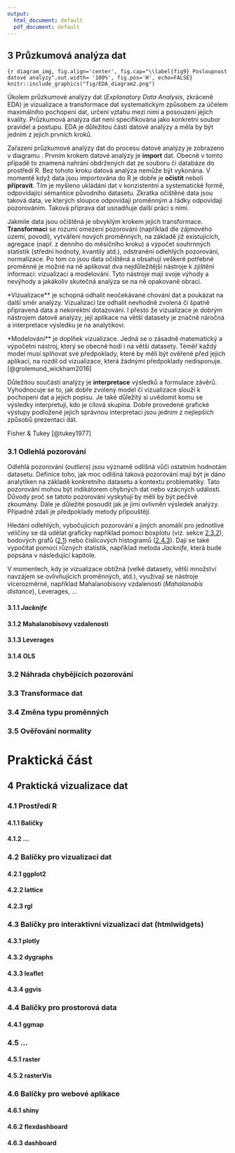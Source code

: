 ```yaml
---
output:
  html_document: default
  pdf_document: default
---
```

## 3 Průzkumová analýza dat

```{r diagram_img, fig.align='center', fig.cap="\\label{fig9} Posloupnost datové analýzy",out.width= '100%', fig.pos='H', echo=FALSE}
knitr::include_graphics("fig/EDA_diagram2.png")
```

\qquad Úkolem průzkumové analýzy dat (*Explanatory Data Analysis*, zkráceně EDA) je vizualizace a transformace dat systematickým způsobem za účelem maximálního pochopení dat, určení vztahu mezi nimi a posouzení jejích kvality. Průzkumová analýza dat není specifikována jako konkretní soubor pravidel a postupu. EDA je důležitou části datové analýzy a měla by být jedním z jejích prvních kroků.

\qquad Zařazení průzkumové analýzy dat do procesu datové analýzy je zobrazeno v diagramu \ref{fig9}. Prvním krokem datové analýzy je **import** dat. Obecně v tomto případě to znamená nahrání obdržených dat ze souboru či databáze do prostředí R. Bez tohoto kroku datová analýza nemůže být vykonána. V momentě když data jsou importována do R je dobře je **očístit** neboli **přípravit**. Tím je myšleno ukládání dat v konzistentní a systematické formě, odpovídající sémantice původního datasetu. Zkratka očištěné data jsou taková data, ve kterých sloupce odpovídají proměnným a řádky odpovídají pozorováním. Taková příprava dat usnadňuje další práci s nimi. 

\qquad Jakmile data jsou očištěná je obvyklým krokem jejich transformace. **Transformaci** se rozumí omezení pozorování (například dle zájmového území, povodí), vytváření nových proměnných, na základě již existujících, agregace (např. z denního do měsíčního kroku) a výpočet souhrnných statistik (střední hodnoty, kvantily atd.), odstranění odlehlých pozorování, normalizace. Po tom co jsou data očištěná a obsahují veškeré potřebné proměnné je možné na ně aplikovat dva nejdůležitější nástroje k zjištění informaci: vizualizaci a modelování. Tyto nástroje mají svoje výhody a nevýhody a jakákoliv skutečná analýza se na ně opakovaně obrací. 

\qquad **Vizualizace** je schopná odhalit neočekávané chování dat a poukázat na další směr analýzy. Vizualizaci lze odhalit nevhodně zvolená či špatně připravená data a nekorektní dotazování. I přesto že vizualizace je dobrým nástrojem datové analýzy, její aplikace na větší datasety je značně náročná a interpretace výsledku je na analytikovi. 

\qquad **Modelování** je doplňek vizualizace. Jedná se o zásadně matematický a výpočetní nástroj, který se obecně hodí i na větší datasety. Téměř každý model musí splňovat své předpoklady, které by měli být ověřené před jejich aplikaci, na rozdíl od vizualizace, která žádnými předpoklady nedisponuje.[@grolemund_wickham2016] 

\qquad Důležitou součásti analýzy je **interpretace** výsledků a formulace závěrů. Vyhodnocuje se to, jak dobře zvolený model či vizualizace slouží k pochopení dat a jejich popisu. Je také důležitý si uvědomit komu se výsledky interpretují, kdo je cílová skupina. Dobře provedené grafické výstupy podložené jejich správnou interpretaci jsou jednim z nejlepších způsobů prezentaci dát. 

Fisher & Tukey [@tukey1977]

### 3.1 Odlehlá pozorování

\qquad Odlehlá pozorování (*outliers*) jsou významě odlíšná vůči ostatním hodnotám datasetu. Definice toho, jak moc odlišná taková pozorování mají být je dáno analytiken na základě konkretního datasetu a kontextu problematiky. Tato pozorování mohou být indikátorem chybných dat nebo vzácných událostí. Důvody proč se tatoto pozorování vyskytují by měli by být pečlivě zkoumány. Dále je důležité posoudit jak je jimi ovlivněn výsledek analýzy. Případně zdali je předpoklady metody přípouštějí. 

\qquad Hledání odlehlých, vybočujících pozorování a jiných anomálií pro jednotlivé veličiny se dá udělat graficky například pomoci boxplotu (viz. sekce [2.3.2](#boxplot)), bodových grafů ([2.1](#scatterplot)) nebo číslicových histogramů ([2.4.3](#stem-and-leaf)). Dají se také vypočítat pomocí různých statistik, například metoda *Jacknife*, která bude popsána v následující kapitole.

\qquad V momentech, kdy je vizualizace obtížná (velké datasety, větší množství navzájem se ovlivňujících proměnných, atd.), využivají se nástroje vícerozměrné, například Mahalanobisovy vzdalenosti (*Mahalanobis distance*), Leverages, $\dots$

#### 3.1.1 *Jacknife*

#### 3.1.2 Mahalanobisovy vzdalenosti

#### 3.1.3 Leverages

#### 3.1.4 OLS

### 3.2 Náhrada chybějících pozorování

### 3.3 Transformace dat

### 3.4 Změna typu proměnných

### 3.5 Ověřování normality

# Praktická část {-}

## 4 Praktická vizualizace dat

### 4.1 Prostředí R

#### 4.1.1 Balíčky

#### 4.1.2 ...

### 4.2 Balíčky pro vizualizaci dat

#### 4.2.1 ggplot2

#### 4.2.2 lattice

#### 4.2.3 rgl

### 4.3 Balíčky pro interaktivní vizualizaci dat (htmlwidgets)

#### 4.3.1 plotly

#### 4.3.2 dygraphs

#### 4.3.3 leaflet

#### 4.3.4 ggvis

### 4.4 Balíčky pro prostorová data

#### 4.4.1 ggmap

### 4.5 ...

#### 4.5.1 raster

#### 4.5.2 rasterVis

### 4.6 Balíčky pro webové aplikace

#### 4.6.1 shiny

#### 4.6.2 flexdashboard

#### 4.6.3 dashboard
